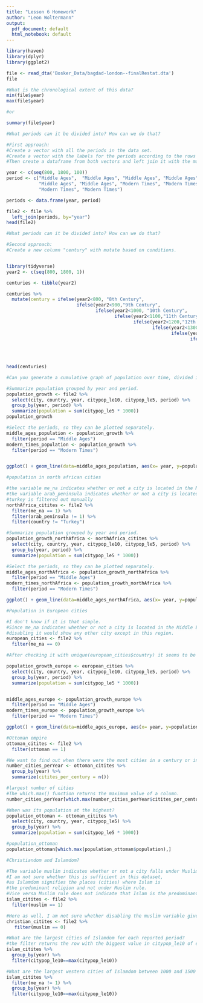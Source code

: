 ```yaml
---
title: "Lesson 6 Homework"
author: "Leon Woltermann"
output:
  pdf_document: default
  html_notebook: default
---
```

```r
library(haven)
library(dplyr)
library(ggplot2)
```

```r
file <- read_dta('Bosker_Data/bagdad-london--finalRestat.dta')
file
```
```r
#What is the chronological extent of this data?
min(file$year)
max(file$year)

#or

summary(file$year)
```
```r
#What periods can it be divided into? How can we do that?

#First approach:
#Create a vector with all the periods in the data set. 
#Create a vector with the labels for the periods according to the rows of the first vector.
#Then create a dataframe from both vectors and left join it with the main data set.

year <- c(seq(800, 1800, 100))
period <- c("Middle Ages",  "Middle Ages", "Middle Ages", "Middle Ages", "Middle Ages", 
            "Middle Ages", "Middle Ages", "Modern Times", "Modern Times", 
            "Modern Times", "Modern Times")

periods <- data.frame(year, period)

file2 <- file %>%
  left_join(periods, by="year")
head(file2)
```
```r
#What periods can it be divided into? How can we do that?

#Second approach:
#Create a new column "century" with mutate based on conditions. 


library(tidyverse)
year2 <- c(seq(800, 1800, 1))

centuries <- tibble(year2)

centuries %>%
  mutate(century = ifelse(year2<800, "8th Century",
                          ifelse(year2<900,"9th Century", 
                                 ifelse(year2<1000, "10th Century",
                                        ifelse(year2<1100,"11th Century",
                                               ifelse(year2<1200,"12th Century",
                                                      ifelse(year2<1300,"13th Century",
                                                             ifelse(year2<1400,"14th Century",
                                                                    ifelse(year2<1500,"15th Century",
                                                                           ifelse(year2<1600,"16th Century",
                                                                                  ifelse(year2<1700,"17th Century",
                                                                                         ifelse(year2<1800,"18th Century", "later"))))))))))))

head(centuries)
```

```r
#Can you generate a cumulative graph of population over time, divided into these periods? 

#Summarize population grouped by year and period.
population_growth <- file2 %>%
  select(city, country, year, citypop_le10, citypop_le5, period) %>%
  group_by(year, period) %>%
  summarize(population = sum(citypop_le5 * 1000))
population_growth

#Select the periods, so they can be plotted separately.
middle_ages_population <- population_growth %>%
  filter(period == "Middle Ages")
modern_times_population <- population_growth %>%
  filter(period == "Modern Times")


ggplot() + geom_line(data=middle_ages_population, aes(x= year, y=population, color=period)) + geom_line(data=modern_times_population,aes(x= year, y=population, color=period))

```

```r
#population in north african cities

#the variable me_na indicates whether or not a city is located in the Middle East or North Africa
#the variable arab_peninsula indicates whether or not a city is located on the Arabian Peninsula
#turkey is filtered out manually
northAfrica_citites <- file2 %>%
  filter(me_na == 1) %>%
  filter(arab_peninsula != 1) %>%
  filter(country != "Turkey")

#Summarize population grouped by year and period.
population_growth_northAfrica <- northAfrica_citites %>%
  select(city, country, year, citypop_le10, citypop_le5, period) %>%
  group_by(year, period) %>%
  summarize(population = sum(citypop_le5 * 1000))

#Select the periods, so they can be plotted separately.
middle_ages_northAfrica <- population_growth_northAfrica %>%
  filter(period == "Middle Ages")
modern_times_northAfrica <- population_growth_northAfrica %>%
  filter(period == "Modern Times")

ggplot() + geom_line(data=middle_ages_northAfrica, aes(x= year, y=population, color=period)) + geom_line(data=modern_times_northAfrica,aes(x= year, y=population, color=period))
```

```r
#Population in European cities

#I don't know if it is that simple. 
#Since me_na indicates whether or not a city is located in the Middle East or North Africa, 
#disabling it would show any other city except in this region. 
european_cities <- file2 %>%
  filter(me_na == 0)

#After checking it with unique(european_cities$country) it seems to be correct.

population_growth_europe <- european_cities %>%
  select(city, country, year, citypop_le10, citypop_le5, period) %>%
  group_by(year, period) %>%
  summarize(population = sum(citypop_le5 * 1000))


middle_ages_europe <- population_growth_europe %>%
  filter(period == "Middle Ages")
modern_times_europe <- population_growth_europe %>%
  filter(period == "Modern Times")

ggplot() + geom_line(data=middle_ages_europe, aes(x= year, y=population, color=period)) + geom_line(data=modern_times_europe,aes(x= year, y=population, color=period))
```


```r
#Ottoman empire
ottoman_citites <- file2 %>%
  filter(ottoman == 1)

#We want to find out when there were the most cities in a century or in other words count the observations in the column year.
number_cities_perYear <- ottoman_citites %>%
  group_by(year) %>%
  summarize(citites_per_century = n())

#largest number of cities
#The which.max() function returns the maximum value of a column.
number_cities_perYear[which.max(number_cities_perYear$citites_per_century),]

#When was its population at the highest?
population_ottoman <- ottoman_citites %>%
  select(city, country, year, citypop_le5) %>%
  group_by(year) %>%
  summarize(population = sum(citypop_le5 * 1000))

#population_ottoman
population_ottoman[which.max(population_ottoman$population),]

```

```r
#Christiandom and Islamdom?

#The variable muslim indicates whether or not a city falls under Muslim rule. 
#I am not sure whether this is sufficient in this dataset, 
#as Islamdom signifies the places (cities) where Islam is
#the predominant religion and not under Muslim rule. 
#Vice versa Muslim rule does not indicate that Islam is the predominant religion. 
islam_citites <- file2 %>%
  filter(muslim == 1)

#Here as well, I am not sure whether disabling the muslim variable gives us Christiandom
christian_citites <- file2 %>%
   filter(muslim == 0) 

#What are the largest cities of Islamdom for each reported period?
#the filter returns the row with the biggest value in citypop_le10 of each group
islam_citites %>%
  group_by(year) %>%
  filter(citypop_le10==max(citypop_le10))

#What are the largest western cities of Islamdom between 1000 and 1500 CE?
islam_citites %>%
  filter(me_na != 1) %>%
  group_by(year) %>%
  filter(citypop_le10==max(citypop_le10))
```

